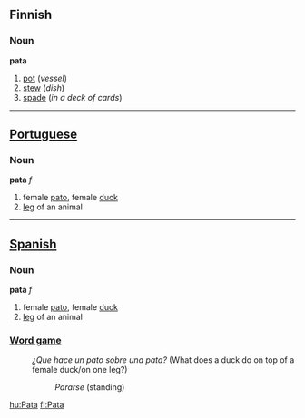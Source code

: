 ==Finnish==

===Noun===
'''pata'''

# [[pot]] (''vessel'')
# [[stew]] (''dish'')
# [[spade]] (''in a deck of cards'')

----

==[[Portuguese]]==

=== Noun ===

'''pata''' ''f''

# female [[pato]], female [[duck]]
# [[leg]] of an animal

----

==[[Spanish]]==

=== Noun ===

'''pata''' ''f''

# female [[pato]], female [[duck]]
# [[leg]] of an animal

===[[Word game]]===
:''¿Que hace un pato sobre una pata?'' (What does a duck do on top of a female duck/on one leg?)

::''Pararse'' (standing)

[[hu:Pata]]
[[fi:Pata]]